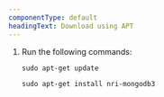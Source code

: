 ```yaml
---
componentType: default
headingText: Download using APT
---
```


1. Run the following commands:

    ```shell
    sudo apt-get update
    ```

    ```shell
    sudo apt-get install nri-mongodb3
    ```